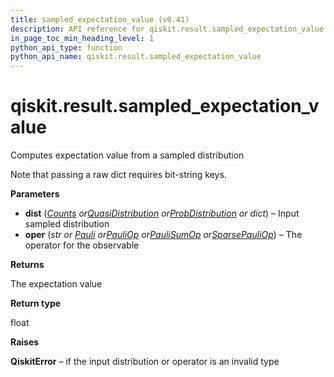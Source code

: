 ```yaml
---
title: sampled_expectation_value (v0.41)
description: API reference for qiskit.result.sampled_expectation_value in qiskit v0.41
in_page_toc_min_heading_level: 1
python_api_type: function
python_api_name: qiskit.result.sampled_expectation_value
---
```


<span id="qiskit-result-sampled-expectation-value" />

# qiskit.result.sampled\_expectation\_value

<Function id="qiskit.result.sampled_expectation_value" isDedicatedPage={true} github="https://github.com/qiskit/qiskit/tree/stable/0.23/qiskit/result/sampled_expval.py" signature="sampled_expectation_value(dist, oper)">
  Computes expectation value from a sampled distribution

  Note that passing a raw dict requires bit-string keys.

  **Parameters**

  *   **dist** ([*Counts*](qiskit.result.Counts "qiskit.result.Counts")  *or*[*QuasiDistribution*](qiskit.result.QuasiDistribution "qiskit.result.QuasiDistribution")  *or*[*ProbDistribution*](qiskit.result.ProbDistribution "qiskit.result.ProbDistribution") *or dict*) – Input sampled distribution
  *   **oper** (*str or* [*Pauli*](qiskit.quantum_info.Pauli "qiskit.quantum_info.Pauli")  *or*[*PauliOp*](qiskit.opflow.primitive_ops.PauliOp "qiskit.opflow.primitive_ops.PauliOp")  *or*[*PauliSumOp*](qiskit.opflow.primitive_ops.PauliSumOp "qiskit.opflow.primitive_ops.PauliSumOp")  *or*[*SparsePauliOp*](qiskit.quantum_info.SparsePauliOp "qiskit.quantum_info.SparsePauliOp")) – The operator for the observable

  **Returns**

  The expectation value

  **Return type**

  float

  **Raises**

  **QiskitError** – if the input distribution or operator is an invalid type
</Function>

